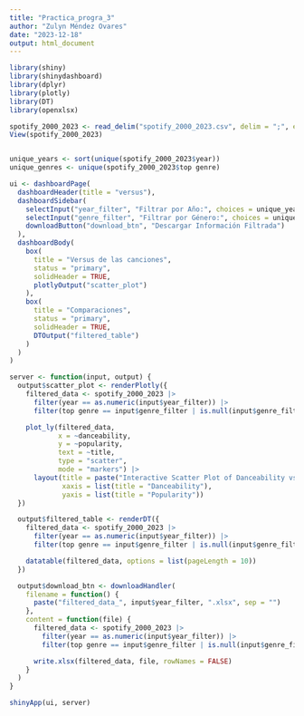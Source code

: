```yaml
---
title: "Practica_progra_3"
author: "Zulyn Méndez Ovares"
date: "2023-12-18"
output: html_document
---
```


```r
library(shiny)
library(shinydashboard)
library(dplyr)
library(plotly)
library(DT)
library(openxlsx)
```

```r
spotify_2000_2023 <- read_delim("spotify_2000_2023.csv", delim = ";", escape_double = FALSE, trim_ws = TRUE)
View(spotify_2000_2023)


unique_years <- sort(unique(spotify_2000_2023$year))
unique_genres <- unique(spotify_2000_2023$top genre)

ui <- dashboardPage(
  dashboardHeader(title = "versus"),
  dashboardSidebar(
    selectInput("year_filter", "Filtrar por Año:", choices = unique_years, selected = unique_years),
    selectInput("genre_filter", "Filtrar por Género:", choices = unique_genres, selected = NULL),
    downloadButton("download_btn", "Descargar Información Filtrada")
  ),
  dashboardBody(
    box(
      title = "Versus de las canciones",
      status = "primary",
      solidHeader = TRUE,
      plotlyOutput("scatter_plot")
    ),
    box(
      title = "Comparaciones",
      status = "primary",
      solidHeader = TRUE,
      DTOutput("filtered_table")
    )
  )
)

server <- function(input, output) {
  output$scatter_plot <- renderPlotly({
    filtered_data <- spotify_2000_2023 |>
      filter(year == as.numeric(input$year_filter)) |>
      filter(top genre == input$genre_filter | is.null(input$genre_filter))

    plot_ly(filtered_data,
            x = ~danceability,
            y = ~popularity,
            text = ~title,
            type = "scatter",
            mode = "markers") |>
      layout(title = paste("Interactive Scatter Plot of Danceability vs Popularity (", input$year_filter, ")"),
             xaxis = list(title = "Danceability"),
             yaxis = list(title = "Popularity"))
  })

  output$filtered_table <- renderDT({
    filtered_data <- spotify_2000_2023 |>
      filter(year == as.numeric(input$year_filter)) |>
      filter(top genre == input$genre_filter | is.null(input$genre_filter))

    datatable(filtered_data, options = list(pageLength = 10))
  })

  output$download_btn <- downloadHandler(
    filename = function() {
      paste("filtered_data_", input$year_filter, ".xlsx", sep = "")
    },
    content = function(file) {
      filtered_data <- spotify_2000_2023 |>
        filter(year == as.numeric(input$year_filter)) |>
        filter(top genre == input$genre_filter | is.null(input$genre_filter))

      write.xlsx(filtered_data, file, rowNames = FALSE)
    }
  )
}

shinyApp(ui, server)

```

